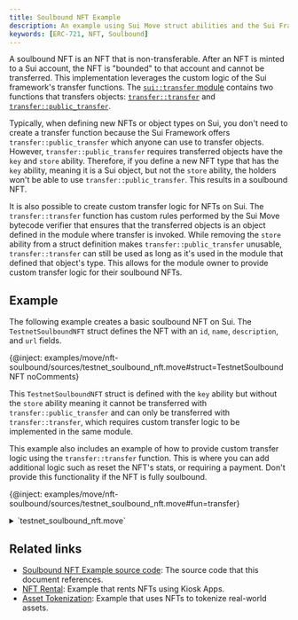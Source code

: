 ```yaml
---
title: Soulbound NFT Example
description: An example using Sui Move struct abilities and the Sui Framework's `transfer` module to make a NFT soulbound (non-transferable).
keywords: [ERC-721, NFT, Soulbound]
---
```


A soulbound NFT is an NFT that is non-transferable. After an NFT is minted to a Sui account, the NFT is "bounded" to that account and cannot be transferred. This implementation leverages the custom logic of the Sui framework's transfer functions. The <a href="/references/framework/sui-framework/transfer" data-noBrokenLinkCheck='true'>`sui::transfer` module</a> contains two functions that transfers objects: <a href="/references/framework/sui-framework/transfer#function-transfer" data-noBrokenLinkCheck='true'>`transfer::transfer`</a> and <a href="/references/framework/sui-framework/transfer#function-public_transfer" data-noBrokenLinkCheck='true'>`transfer::public_transfer`</a>. 

Typically, when defining new NFTs or object types on Sui, you don't need to create a transfer function because the Sui Framework offers `transfer::public_transfer` which anyone can use to transfer objects. However, `transfer::public_transfer` requires transferred objects have the `key` and `store` ability. Therefore, if you define a new NFT type that has the `key` ability, meaning it is a Sui object, but not the `store` ability, the holders won't be able to use `transfer::public_transfer`. This results in a soulbound NFT.

It is also possible to create custom transfer logic for NFTs on Sui. The `transfer::transfer` function has custom rules performed by the Sui Move bytecode verifier that ensures that the transferred objects is an object defined in the module where transfer is invoked. While removing the `store` ability from a struct definition makes `transfer::public_transfer` unusable, `transfer::transfer` can still be used as long as it's used in the module that defined that object's type. This allows for the module owner to provide custom transfer logic for their soulbound NFTs. 

## Example

The following example creates a basic soulbound NFT on Sui. The `TestnetSoulboundNFT` struct defines the NFT with an `id`, `name`, `description`, and `url` fields. 

{@inject: examples/move/nft-soulbound/sources/testnet_soulbound_nft.move#struct=TestnetSoulboundNFT noComments}

This `TestnetSoulboundNFT` struct is defined with the `key` ability but without the `store` ability meaning it cannot be transferred with `transfer::public_transfer` and can only be transferred with `transfer::transfer`, which requires custom transfer logic to be implemented in the same module. 

This example also includes an example of how to provide custom transfer logic using the `transfer::transfer` function. This is where you can add additional logic such as reset the NFT's stats, or requiring a payment. Don't provide this functionality if the NFT is fully soulbound. 

{@inject: examples/move/nft-soulbound/sources/testnet_soulbound_nft.move#fun=transfer}

<details>
<summary>
`testnet_soulbound_nft.move` 
</summary>

{@inject: examples/move/nft-soulbound/sources/testnet_soulbound_nft.move}

</details>

## Related links

- [Soulbound NFT Example source code](https://github.com/MystenLabs/sui/tree/main/examples/move/nft-soulbound): The source code that this document references.
- [NFT Rental](/guides/developer/nft/nft-rental.mdx): Example that rents NFTs using Kiosk Apps. 
- [Asset Tokenization](/guides/developer/nft/asset-tokenization.mdx): Example that uses NFTs to tokenize real-world assets.